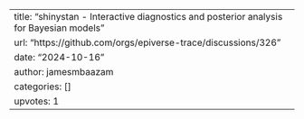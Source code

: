 ---
title: "shinystan - Interactive diagnostics and posterior analysis for Bayesian models"
url: "https://github.com/orgs/epiverse-trace/discussions/326"
date: "2024-10-16"
author: jamesmbaazam
categories: []
upvotes: 1
---